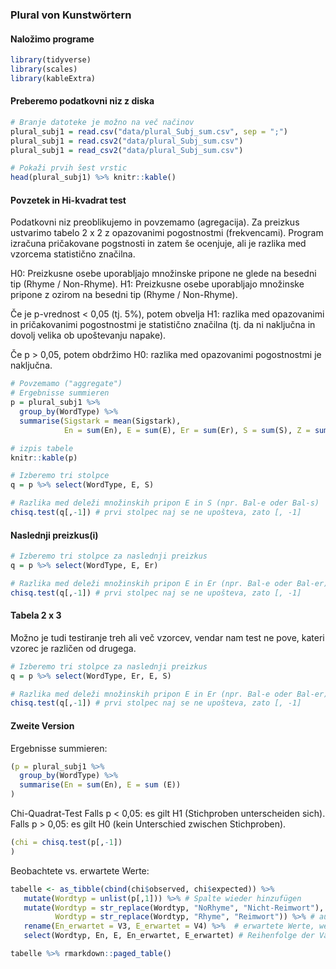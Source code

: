 
### Plural von Kunstwörtern

#### Naložimo programe

```r
library(tidyverse)
library(scales)
library(kableExtra)
```

#### Preberemo podatkovni niz z diska

```r
# Branje datoteke je možno na več načinov
plural_subj1 = read.csv("data/plural_Subj_sum.csv", sep = ";")
plural_subj1 = read.csv2("data/plural_Subj_sum.csv")
plural_subj1 = read_csv2("data/plural_Subj_sum.csv")

# Pokaži prvih šest vrstic
head(plural_subj1) %>% knitr::kable()

```

#### Povzetek in Hi-kvadrat test

Podatkovni niz preoblikujemo in povzemamo (agregacija). 
Za preizkus ustvarimo tabelo 2 x 2 z opazovanimi pogostnostmi (frekvencami).
Program izračuna pričakovane pogstnosti in zatem še ocenjuje, ali je razlika med vzorcema statistično značilna.

H0: Preizkusne osebe uporabljajo množinske pripone ne glede na besedni tip (Rhyme / Non-Rhyme).
H1: Preizkusne osebe uporabljajo množinske pripone z ozirom na besedni tip (Rhyme / Non-Rhyme).

Če je p-vrednost < 0,05 (tj. 5%), potem obvelja H1: razlika med opazovanimi in pričakovanimi pogostnostmi je statistično značilna (tj. da ni naključna in dovolj velika ob upoštevanju napake). 

Če p > 0,05, potem obdržimo H0: razlika med opazovanimi pogostnostmi je naključna.

```r
# Povzemamo ("aggregate")
# Ergebnisse summieren
p = plural_subj1 %>% 
  group_by(WordType) %>% 
  summarise(Sigstark = mean(Sigstark),
            En = sum(En), E = sum(E), Er = sum(Er), S = sum(S), Z = sum(Z)) 

# izpis tabele
knitr::kable(p)

# Izberemo tri stolpce
q = p %>% select(WordType, E, S)

# Razlika med deleži množinskih pripon E in S (npr. Bal-e oder Bal-s)
chisq.test(q[,-1]) # prvi stolpec naj se ne upošteva, zato [, -1]

```

#### Naslednji preizkus(i)

```r
# Izberemo tri stolpce za naslednji preizkus
q = p %>% select(WordType, E, Er)

# Razlika med deleži množinskih pripon E in Er (npr. Bal-e oder Bal-er)
chisq.test(q[,-1]) # prvi stolpec naj se ne upošteva, zato [, -1]

```

#### Tabela 2 x 3

Možno je tudi testiranje treh ali več vzorcev, vendar nam test ne pove, kateri vzorec je različen od drugega.

```r
# Izberemo tri stolpce za naslednji preizkus
q = p %>% select(WordType, Er, E, S)

# Razlika med deleži množinskih pripon E in Er (npr. Bal-e oder Bal-er)
chisq.test(q[,-1]) # prvi stolpec naj se ne upošteva, zato [, -1]

```

#### Zweite Version

Ergebnisse summieren:

```r
(p = plural_subj1 %>% 
  group_by(WordType) %>% 
  summarise(En = sum(En), E = sum (E))
)

```

Chi-Quadrat-Test
Falls p < 0,05: es gilt H1 (Stichproben unterscheiden sich).
Falls p > 0,05: es gilt H0 (kein Unterschied zwischen Stichproben).

```r
(chi = chisq.test(p[,-1])
)

```

Beobachtete vs. erwartete Werte:

```r
tabelle <- as_tibble(cbind(chi$observed, chi$expected)) %>%
   mutate(Wordtyp = unlist(p[,1])) %>% # Spalte wieder hinzufügen
   mutate(Wordtyp = str_replace(Wordtyp, "NoRhyme", "Nicht-Reimwort"), # auf deutsch
          Wordtyp = str_replace(Wordtyp, "Rhyme", "Reimwort")) %>% # auf deutsch
   rename(En_erwartet = V3, E_erwartet = V4) %>%  # erwartete Werte, wenn H0 richtig ist
   select(Wordtyp, En, E, En_erwartet, E_erwartet) # Reihenfolge der Variablen verändern

tabelle %>% rmarkdown::paged_table()
```
